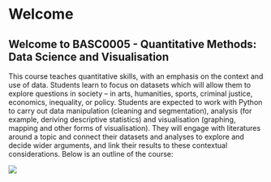 # Welcome {.unnumbered}

## Welcome to BASC0005 - Quantitative Methods: Data Science and Visualisation

This course teaches quantitative skills, with an emphasis on the context and use of data. Students learn to focus on datasets which will allow them to explore questions in society – in arts, humanities, sports, criminal justice, economics, inequality, or policy. Students are expected to work with Python to carry out data manipulation (cleaning and segmentation), analysis (for example, deriving descriptive statistics) and visualisation (graphing, mapping and other forms of visualisation). They will engage with literatures around a topic and connect their datasets and analyses to explore and decide wider arguments, and link their results to these contextual considerations. Below is an outline of the course:

![](outline.png)